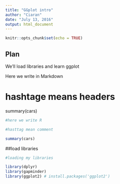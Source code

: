```yaml
---
title: "GGplot intro"
author: "Ciaran"
date: "July 13, 2016"
output: html_document
---
```


```r
knitr::opts_chunk$set(echo = TRUE)
```

## Plan

We'll load libraries and learn ggplot

Here we write in Markdown

# hashtage means headers

summary(cars)

```r
#here we write R

#hasttag mean comment

summary(cars)

```

##load libraries

```r
#loading my libraries

library(dplyr)
library(gapminder)
library(ggplot2) # install.packages('ggplot2')

````
